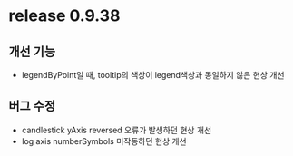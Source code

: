 
# release 0.9.38

## 개선 기능

- legendByPoint일 때, tooltip의 색상이 legend색상과 동일하지 않은 현상 개선

## 버그 수정

- candlestick yAxis reversed 오류가 발생하던 현상 개선
- log axis numberSymbols 미작동하던 현상 개선

